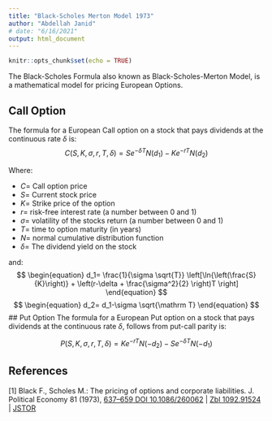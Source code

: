 ```yaml
---
title: "Black-Scholes Merton Model 1973"
author: "Abdellah Janid"
# date: "6/16/2021"
output: html_document
---
```


```r
knitr::opts_chunk$set(echo = TRUE)
```


The Black-Scholes Formula also known as Black-Scholes-Merton Model, is a mathematical model for pricing European Options.

## Call Option
The formula for a European Call option on a stock that pays dividends at the continuous rate $\delta$ is:
$$
\begin{equation}
	C(S,K,\sigma,r,T,\delta)= S e^{-\delta T} N(d_1) - K e^{-rT} N(d_2) 
\end{equation}
$$

Where:  

- $C =$ Call option price  
- $S =$ Current stock price  
- $K =$ Strike price of the option  
- $r =$ risk-free interest rate (a number between 0 and 1)  
- $\sigma =$ volatility of the stocks return (a number between 0 and 1)  
- $T =$ time to option maturity (in years)  
- $N =$ normal cumulative distribution function  
- $\delta =$ The dividend yield on the stock  

and:
$$
\begin{equation}
	d_1= \frac{1}{\sigma \sqrt{T}} \left[\ln{\left(\frac{S}{K}\right)} + \left(r-\delta + \frac{\sigma^2}{2} \right)T \right]
\end{equation}
$$
$$
\begin{equation}
	d_2= d_1-\sigma \sqrt{\mathrm T}
\end{equation}
$$
## Put Option
The formula for a European Put option on a stock that pays dividends at the continuous rate $\delta$, follows from put-call parity is:

$$
\begin{equation}
	P(S,K,\sigma,r,T,\delta)= K e^{-rT} N(-d_2) - S e^{-\delta T} N(-d_1)
\end{equation}
$$

## References

[1] Black F., Scholes M.: The pricing of options and corporate liabilities. J. Political Economy 81 (1973), [637–659 DOI 10.1086/260062](https://www.journals.uchicago.edu/doi/pdf/10.1086/260062) | [Zbl 1092.91524](https://zbmath.org/?q=an:1092.91524) | [JSTOR](https://www.jstor.org/stable/3003143)

